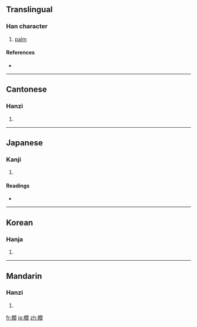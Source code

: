 {{also|榈}}
==Translingual==

===Han character===
{{Han char|rn=75|rad=木|as=15|sn=19|four=4792<sub>0</sub>|canj=木日弓口 (DANR)}}

# [[palm]]

====References====
* {{Han ref|kx=0560.220|dkj=15815|dj=0949.200|hdz=21311.050|uh=6ADA|ud=27354|bh=C371|bd=50033}}

----

==Cantonese==

===Hanzi===
{{yue-hanzi|jyut=|y=leui4|sim=榈}}

# {{defn|Cantonese|sort=木15}}

----

==Japanese==

===Kanji===
{{ja-kanji|grade=|rs=木15}}

# {{defn|Japanese|sort=木15}}

====Readings====
* {{ja-readings|on=[[りょ]] (ryo), [[ろ]] (ro)|kun=[[かりん]] (karin)}}

----

==Korean==

===Hanja===
{{ko-hanja|hangeul=려>여|eumhun=|rv=ryeo>yeo|mr=ryŏ>yŏ|y=lye>ye}}

# {{defn|Korean|sort=木15}}

----

==Mandarin==

===Hanzi===
{{cmn-hanzi|sim=榈|pin=[[lǘ]] ([[lü2]])|wg=lü<sup>2</sup>}}

# {{defn|Mandarin|sort=木15}}

[[fr:櫚]]
[[ja:櫚]]
[[zh:櫚]]